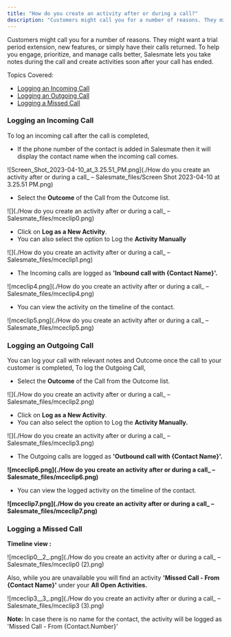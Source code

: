 ```yaml
---
title: "How do you create an activity after or during a call?"
description: "Customers might call you for a number of reasons. They might want a trial period extension, new features, or simply have their calls returned. To help..."
---
```


Customers might call you for a number of reasons. They might want a trial period extension, new features, or simply have their calls returned. To help you engage, prioritize, and manage calls better, Salesmate lets you take notes during the call and create activities soon after your call has ended.

Topics Covered:

- [Logging an Incoming Call](https://support.salesmate.io/hc/en-us/articles/360004785111-How-do-you-create-an-activity-after-or-during-a-call#h_01GJ5FZVSFXXFJDGNSENR4PN1S)
- [Logging an Outgoing Call](https://support.salesmate.io/hc/en-us/articles/360004785111-How-do-you-create-an-activity-after-or-during-a-call#h_01GJ5H2CE2NS425QVAK42NJARH)
- [Logging a Missed Call](https://support.salesmate.io/hc/en-us/articles/360004785111-How-do-you-create-an-activity-after-or-during-a-call#h_01GXNABMHS9FGQWB9RCSH55WFC)

### Logging an Incoming Call

To log an incoming call after the call is completed,

- If the phone number of the contact is added in Salesmate then it will display the contact name when the incoming call comes.

![Screen_Shot_2023-04-10_at_3.25.51_PM.png](./How do you create an activity after or during a call\_ – Salesmate_files/Screen Shot 2023-04-10 at 3.25.51 PM.png)

- Select the **Outcome** of the Call from the Outcome list.

![](./How do you create an activity after or during a call\_ – Salesmate_files/mceclip0.png)

- Click on **Log as a New Activity**.
- You can also select the option to Log the **Activity Manually**

![](./How do you create an activity after or during a call\_ – Salesmate_files/mceclip1.png)

- The Incoming calls are logged as **'Inbound call with \{Contact Name\}'.**

![mceclip4.png](./How do you create an activity after or during a call\_ – Salesmate_files/mceclip4.png)

- You can view the activity on the timeline of the contact.

![mceclip5.png](./How do you create an activity after or during a call\_ – Salesmate_files/mceclip5.png)

### Logging an Outgoing Call

You can log your call with relevant notes and Outcome once the call to your customer is completed, To log the Outgoing Call,

- Select the **Outcome** of the Call from the Outcome list.

![](./How do you create an activity after or during a call\_ – Salesmate_files/mceclip2.png)

- Click on **Log as a New Activity**.
- You can also select the option to Log the **Activity Manually.**

![](./How do you create an activity after or during a call\_ – Salesmate_files/mceclip3.png)

- The Outgoing calls are logged as **'Outbound call with \{Contact Name\}'.**

**![mceclip6.png](./How do you create an activity after or during a call\_ – Salesmate_files/mceclip6.png)**

- You can view the logged activity on the timeline of the contact.

**![mceclip7.png](./How do you create an activity after or during a call\_ – Salesmate_files/mceclip7.png)**

### Logging a Missed Call

**Timeline view :**

![mceclip0__2_.png](./How do you create an activity after or during a call\_ – Salesmate_files/mceclip0 (2).png)

Also, while you are unavailable you will find an activity **'Missed Call - From \{Contact Name\}'** under your **All Open Activities.**

![mceclip3__3_.png](./How do you create an activity after or during a call\_ – Salesmate_files/mceclip3 (3).png)

<Note>

**Note:** In case there is no name for the contact, the activity will be logged as 'Missed Call - From \{Contact.Number\}'

</Note>
